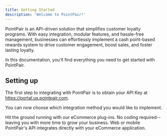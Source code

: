 ```yaml
---
title: Getting Started
description: 'Welcome to PointPair!'
---
```


PointPair is an API-driven solution that simplifies customer loyalty programs. With easy integration, modular features, and hassle-free management, businesses can effortlessly implement a cash point-based rewards system to drive customer engagement, boost sales, and foster lasting loyalty.

In this documentation, you’ll find everything you need to get started with PointPair.

## Setting up

The first step to integrating with PointPair is to obtain your API Key at https://portal.us.pointpair.com.

You can now choose which integration method you would like to implement.

<CardGroup cols={2}>
  <Card
    title="Platform Integrations"
    icon="gear"
    href="/platforms/platforms-quickstart"
  >
    Hit the ground running with our eCommerce plug-ins. No coding required--leaving you with more time to grow your business.
  </Card>
  <Card
    title="Direct API Integrations"
    icon="code"
    href="/api-reference/start-here"
  >
    Web or mobile PointPair's API integrates directly with your eCommerce application.
  </Card>
</CardGroup>

